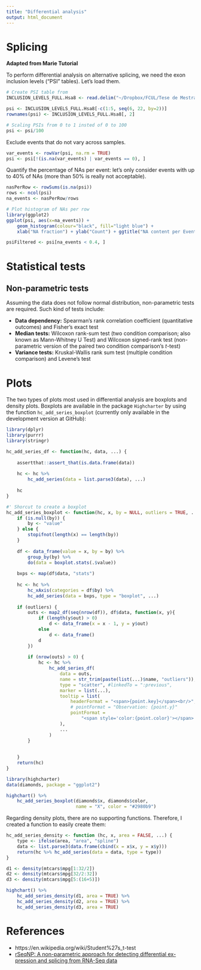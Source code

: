 ```yaml
---
title: "Differential analysis"
output: html_document
---
```


# Splicing
**Adapted from Marie Tutorial**

To perform differential analysis on alternative splicing, we need the exon
inclusion levels ("PSI" tables). Let's load them.

```r
# Create PSI table from
INCLUSION_LEVELS_FULL.Hsa8 <- read.delim("~/Dropbox/FCUL/Tese de Mestrado/Supporting Materials/INCLUSION_LEVELS_FULL-Hsa8.tab")

psi <- INCLUSION_LEVELS_FULL.Hsa8[-c(1:5, seq(6, 22, by=2))]
rownames(psi) <- INCLUSION_LEVELS_FULL.Hsa8[, 2]

# Scaling PSIs from 0 to 1 insted of 0 to 100
psi <- psi/100
```

Exclude events that do not vary across samples.
```r
var_events <- rowVar(psi, na.rm = TRUE)
psi <- psi[!(is.na(var_events) | var_events == 0), ]
```

Quantify the percentage of NAs per event: let's only consider events with up to
40% of NAs (more than 50% is really not acceptable).

```r
nasPerRow <- rowSums(is.na(psi))
rows <- ncol(psi)
na_events <- nasPerRow/rows

# Plot histogram of NAs per row
library(ggplot2)
ggplot(psi, aes(x=na_events)) + 
    geom_histogram(colour="black", fill="light blue") + 
    xlab("NA fraction") + ylab("Count") + ggtitle("NA content per Event")

psiFiltered <- psi[na_events < 0.4, ]
```

# Statistical tests

## Non-parametric tests
Assuming the data does not follow normal distribution, non-parametric tests are
required. Such kind of tests include:

- **Data dependency:** Spearman's rank correlation coefficient (quantitative
outcomes) and Fisher's exact test
- **Median tests:** Wilcoxon rank-sum test (two condition comparison; also known
as Mann-Whitney U Test) and Wilcoxon signed-rank test (non-parametric version of
the paired two condition comparison's *t*-test)
- **Variance tests:** Kruskal-Wallis rank sum test (multiple condition 
comparison) and Levene's test

# Plots
The two types of plots most used in differential analysis are boxplots and 
density plots. Boxplots are available in the package `Highcharter` by using the 
function `hc_add_series_boxplot` (currently only available in the development 
version at GitHub):
```r
library(dplyr)
library(purrr)
library(stringr)

hc_add_series_df <- function(hc, data, ...) {
    
    assertthat::assert_that(is.data.frame(data))
    
    hc <- hc %>%
        hc_add_series(data = list.parse3(data), ...)
    
    hc
}

#' Shorcut to create a boxplot
hc_add_series_boxplot <- function(hc, x, by = NULL, outliers = TRUE, ...) {
    if (is.null(by)) {
        by <- "value"
    } else {
        stopifnot(length(x) == length(by))
    }
    
    df <- data_frame(value = x, by = by) %>% 
        group_by(by) %>% 
        do(data = boxplot.stats(.$value))
    
    bxps <- map(df$data, "stats")
    
    hc <- hc %>%
        hc_xAxis(categories = df$by) %>% 
        hc_add_series(data = bxps, type = "boxplot", ...)
    
    if (outliers) {
        outs <- map2_df(seq(nrow(df)), df$data, function(x, y){
            if (length(y$out) > 0)
                d <- data_frame(x = x - 1, y = y$out)
            else
                d <- data_frame()
            d
        })
        
        if (nrow(outs) > 0) {
            hc <- hc %>%
                hc_add_series_df(
                    data = outs,
                    name = str_trim(paste(list(...)$name, "outliers")),
                    type = "scatter", #linkedTo = ":previous",
                    marker = list(...),
                    tooltip = list(
                        headerFormat = "<span>{point.key}</span><br/>",
                        # pointFormat = "Observation: {point.y}"
                        pointFormat = 
                            "<span style='color:{point.color}'></span> Outlier: <b>{point.y}</b><br/>"
                    ),
                    ...
                )
        }
        
        
    }
    return(hc)
}

library(highcharter)
data(diamonds, package = "ggplot2")

highchart() %>% 
    hc_add_series_boxplot(diamonds$x, diamonds$color,
                          name = "X", color = "#2980b9") 
```

Regarding density plots, there are no supporting functions. Therefore, I created
a function to easily create them:

```r
hc_add_series_density <- function (hc, x, area = FALSE, ...) {
    type <- ifelse(area, "area", "spline")
    data <- list.parse3(data.frame(cbind(x = x$x, y = x$y)))
    return(hc %>% hc_add_series(data = data, type = type))
}

d1 <- density(mtcars$mpg[1:32/2])
d2 <- density(mtcars$mpg[32/2:32])
d3 <- density(mtcars$mpg[5:(16+5)])

highchart() %>% 
    hc_add_series_density(d1, area = TRUE) %>% 
    hc_add_series_density(d2, area = TRUE) %>% 
    hc_add_series_density(d3, area = TRUE)
```

# References
- https://en.wikipedia.org/wiki/Student%27s_t-test
- [rSeqNP: A non-parametric approach for detecting differential ex-
pression and splicing from RNA-Seq data](http://bioinformatics.oxfordjournals.org/content/31/13/2222)